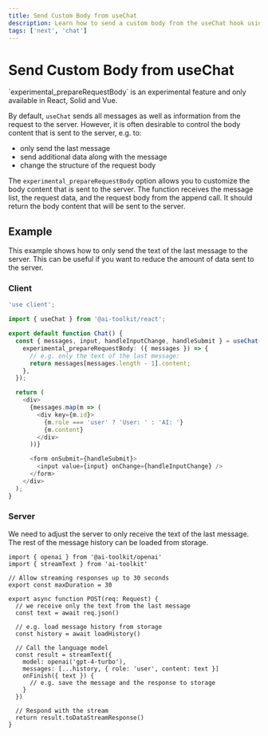 ```yaml
---
title: Send Custom Body from useChat
description: Learn how to send a custom body from the useChat hook using the AI TOOLKIT and Next.js
tags: ['next', 'chat']
---
```


# Send Custom Body from useChat

<Note type="warning">
  `experimental_prepareRequestBody` is an experimental feature and only
  available in React, Solid and Vue.
</Note>

By default, `useChat` sends all messages as well as information from the request to the server.
However, it is often desirable to control the body content that is sent to the server, e.g. to:

- only send the last message
- send additional data along with the message
- change the structure of the request body

The `experimental_prepareRequestBody` option allows you to customize the body content that is sent to the server.
The function receives the message list, the request data, and the request body from the append call.
It should return the body content that will be sent to the server.

## Example

This example shows how to only send the text of the last message to the server.
This can be useful if you want to reduce the amount of data sent to the server.

### Client

```typescript filename='app/page.tsx' highlight="7-10"
'use client';

import { useChat } from '@ai-toolkit/react';

export default function Chat() {
  const { messages, input, handleInputChange, handleSubmit } = useChat({
    experimental_prepareRequestBody: ({ messages }) => {
      // e.g. only the text of the last message:
      return messages[messages.length - 1].content;
    },
  });

  return (
    <div>
      {messages.map(m => (
        <div key={m.id}>
          {m.role === 'user' ? 'User: ' : 'AI: '}
          {m.content}
        </div>
      ))}

      <form onSubmit={handleSubmit}>
        <input value={input} onChange={handleInputChange} />
      </form>
    </div>
  );
}
```

### Server

We need to adjust the server to only receive the text of the last message.
The rest of the message history can be loaded from storage.

```tsx filename='app/api/chat/route.ts' highlight="8,9,23"
import { openai } from '@ai-toolkit/openai'
import { streamText } from 'ai-toolkit'

// Allow streaming responses up to 30 seconds
export const maxDuration = 30

export async function POST(req: Request) {
  // we receive only the text from the last message
  const text = await req.json()

  // e.g. load message history from storage
  const history = await loadHistory()

  // Call the language model
  const result = streamText({
    model: openai('gpt-4-turbo'),
    messages: [...history, { role: 'user', content: text }]
    onFinish({ text }) {
      // e.g. save the message and the response to storage
    }
  })

  // Respond with the stream
  return result.toDataStreamResponse()
}
```
